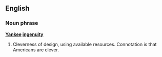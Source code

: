 ==English==

===Noun phrase===
'''[[Yankee]] [[ingenuity]]'''
#Cleverness of design, using available resources.  Connotation is that Americans are clever.